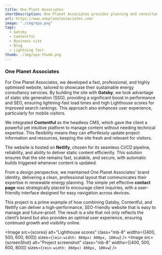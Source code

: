 ```yaml
---
title: One Plant Associates
shortDescription: One Planet Associates provides planning and consultancy services with a focus on renewable energy and sustainable developments. Showcasing their expertise in navigating complex planning systems for both residential and commercial projects, particularly in low-carbon and renewable initiatives.
url: https://www.oneplanetassociates.com/
image: "./img/opa.png"
tags:
  - Gatsby
  - Contentful
  - Business site
  - Blog
  - Lightning fast
thumb: ./img/opa-thumb.png
---
```



### One Planet Associates

For One Planet Associates, we developed a fast, professional, and highly optimised website, tailored to showcase their sustainable energy consultancy services. By building the site with **Gatsby**, we took advantage of static site generation (SSG), providing a significant boost in performance and SEO, ensuring lightning-fast load times and high Lighthouse scores for improved search rankings. This approach also enhances user experience, particularly for mobile visitors.

We integrated **Contentful** as the headless CMS, which gave the client a powerful yet intuitive platform to manage content without needing technical expertise. This flexibility means they can effortlessly update project information and resources, keeping the site fresh and relevant for visitors.

The website is hosted on **Netlify**, chosen for its seamless CI/CD pipeline, reliability, and ability to deliver static content efficiently. This solution ensures that the site remains fast, scalable, and secure, with automatic builds triggered whenever content is updated.

From a design perspective, we maintained One Planet Associates' brand identity, delivering a clean, professional layout that communicates their expertise in renewable energy planning. The simple yet effective **contact page** was strategically placed to encourage client inquiries, with a user-friendly interface designed for easy navigation across devices.

This project is a prime example of how combining Gatsby, Contentful, and Netlify can deliver a high-performance, SEO-friendly website that is easy to manage and future-proof. The result is a site that not only reflects the client’s brand but also provides an optimal user experience, ensuring continued growth and visibility online.

<Image
  src={scores}
  alt="Lighthouse scores"
  class="mb-8"
  widths={[400, 500, 600, 800]}
  sizes={`(min-width: 860px) 800px, 100vw`}
/>
<Image
  src={screenShot}
  alt="Project screenshot"
  class="mb-8"
  widths={[400, 500, 600, 800]}
  sizes={`(min-width: 860px) 800px, 100vw`}
/>
